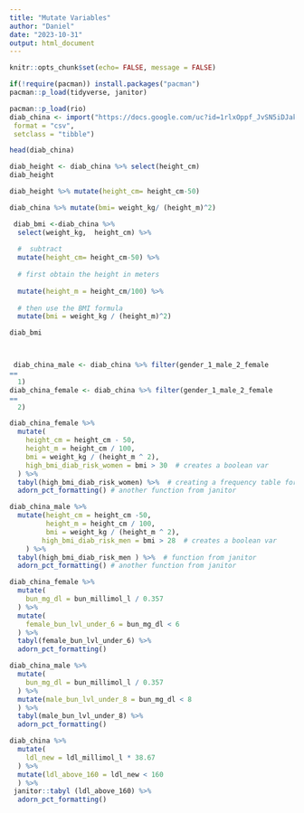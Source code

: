 ---
title: "Mutate Variables"
author: "Daniel"
date: "2023-10-31"
output: html_document
---

```{r setup, include=FALSE}
knitr::opts_chunk$set(echo= FALSE, message = FALSE)
```


```{r echo=FALSE, warning=FALSE}

if(!require(pacman)) install.packages("pacman")
pacman::p_load(tidyverse, janitor)


```

```{r}
pacman::p_load(rio)   
diab_china <- import("https://docs.google.com/uc?id=1rlxOppf_JvSN5iDJakl0PwYxFAX6r_H1&export=download",
 format = "csv",
 setclass = "tibble")

head(diab_china)
```

```{r}
diab_height <- diab_china %>% select(height_cm)
diab_height
```
```{r}
diab_height %>% mutate(height_cm= height_cm-50)
```

```{r}
diab_china %>% mutate(bmi= weight_kg/ (height_m)^2)
```

```{r}
 diab_bmi <-diab_china %>%
  select(weight_kg,  height_cm) %>% 
  
  #  subtract 
  mutate(height_cm= height_cm-50) %>% 
  
  # first obtain the height in meters
  
  mutate(height_m = height_cm/100) %>% 
  
  # then use the BMI formula
  mutate(bmi = weight_kg / (height_m)^2)

diab_bmi
```
```{r}
```


```{r}
```


```{r}
 diab_china_male <- diab_china %>% filter(gender_1_male_2_female 
==
  1)
diab_china_female <- diab_china %>% filter(gender_1_male_2_female 
==
  2)
```

```{r}
diab_china_female %>%
  mutate(
    height_cm = height_cm - 50,
    height_m = height_cm / 100,
    bmi = weight_kg / (height_m ^ 2),
    high_bmi_diab_risk_women = bmi > 30  # creates a boolean var
  ) %>%
  tabyl(high_bmi_diab_risk_women) %>%  # creating a frequency table for high_bmi_diab_risk_women
  adorn_pct_formatting() # another function from janitor

```

```{r}
diab_china_male %>%
  mutate(height_cm = height_cm -50,
         height_m = height_cm / 100,
         bmi = weight_kg / (height_m ^ 2),
        high_bmi_diab_risk_men = bmi > 28  # creates a boolean var
    ) %>%
  tabyl(high_bmi_diab_risk_men ) %>%  # function from janitor
  adorn_pct_formatting() # another function from janitor
```

```{r}
diab_china_female %>%
  mutate(
    bun_mg_dl = bun_millimol_l / 0.357
  ) %>% 
  mutate(
    female_bun_lvl_under_6 = bun_mg_dl < 6
  ) %>% 
  tabyl(female_bun_lvl_under_6) %>% 
  adorn_pct_formatting()
```

```{r}
diab_china_male %>%
  mutate(
    bun_mg_dl = bun_millimol_l / 0.357
  ) %>% 
  mutate(male_bun_lvl_under_8 = bun_mg_dl < 8
  ) %>% 
  tabyl(male_bun_lvl_under_8) %>% 
  adorn_pct_formatting()
```
```{r}
diab_china %>%
  mutate(
    ldl_new = ldl_millimol_l * 38.67
  ) %>% 
  mutate(ldl_above_160 = ldl_new < 160
  ) %>% 
 janitor::tabyl (ldl_above_160) %>% 
  adorn_pct_formatting()
```











































